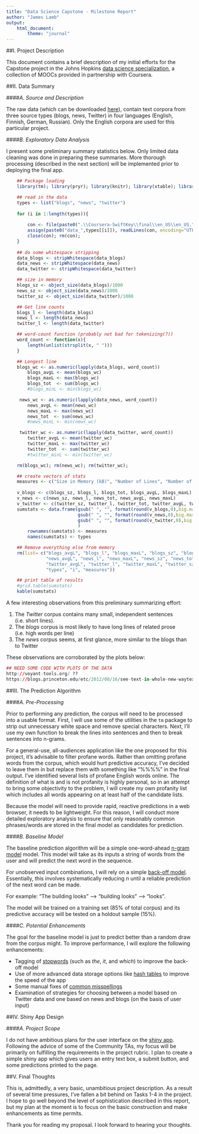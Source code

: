```yaml
---
title: "Data Science Capstone - Milestone Report"
author: "James Lamb"
output: 
    html_document:
        theme: "journal"
---
```


##I. Project Description

This document contains a brief description of my initial efforts for the Capstone project in the Johns Hopkins [data science specialization](https://www.coursera.org/specialization/jhudatascience/1?utm_medium=listingPage), a collection of MOOCs provided in partnership with Coursera.

##II. Data Summary

####*A. Source and Description*

The raw data (which can be downloaded [here]("https://d396qusza40orc.cloudfront.net/dsscapstone/dataset/Coursera-SwiftKey.zip")), contain text corpora from three source types (blogs, news, Twitter) in four languages (English, Finnish, German, Russian). Only the English corpora are used for this particular project.

####*B. Exploratory Data Analysis*

I present some preliminary summary statistics below. Only limited data cleaning was done in preparing these summaries. More thorough processing (described in the next section) will be implemented prior to deploying the final app.

```r

    ## Package loading
    library(tm); library(pryr); library(knitr); library(xtable); library(gridExtra);

    ## read in the data
    types <- list("blogs", "news", "twitter")
    
    for (i in 1:length(types)){
        
        con <- file(paste0(".\\Coursera-SwiftKey\\final\\en_US\\en_US.",types[[i]],".txt"), open="rb")
        assign(paste0("data_",types[[i]]), readLines(con, encoding="UTF-8"))
        close(con); rm(con);
    }
 
    ## do some whitespace stripping
    data_blogs <- stripWhitespace(data_blogs)
    data_news <- stripWhitespace(data_news)
    data_twitter <- stripWhitespace(data_twitter)

    ## size in memory
    blogs_sz <- object_size(data_blogs)/1000
    news_sz <- object_size(data_news)/1000
    twitter_sz <- object_size(data_twitter)/1000

    ## Get line counts
    blogs_l <- length(data_blogs)
    news_l <- length(data_news)
    twitter_l <- length(data_twitter)

    ## word-count function (probably not bad for tokenizing(?))
    word_count <- function(x){
        length(unlist(strsplit(x, " ")))
    }

    ## Longest line
    blogs_wc <- as.numeric(lapply(data_blogs, word_count))
        blogs_avgL <- mean(blogs_wc)
        blogs_maxL <- max(blogs_wc)
        blogs_tot  <- sum(blogs_wc)
        #blogs_minL <- min(blogs_wc)

     news_wc <- as.numeric(lapply(data_news, word_count))
        news_avgL <- mean(news_wc)
        news_maxL <- max(news_wc)
        news_tot  <- sum(news_wc)
        #news_minL <- min(news_wc)

     twitter_wc <- as.numeric(lapply(data_twitter, word_count))
        twitter_avgL <- mean(twitter_wc)
        twitter_maxL <- max(twitter_wc)
        twitter_tot  <- sum(twitter_wc)
        #twitter_minL <- min(twitter_wc)

    rm(blogs_wc); rm(news_wc); rm(twitter_wc);

    ## create vectors of stats
    measures <- c("Size in Memory (kB)", "Number of Lines", "Number of Total Words", "Avg. Words Per Line", "Longest Line (# words)")
    
    v_blogs <- c(blogs_sz, blogs_l, blogs_tot, blogs_avgL, blogs_maxL)
    v_news <- c(news_sz, news_l, news_tot, news_avgL, news_maxL)
    v_twitter <- c(twitter_sz, twitter_l, twitter_tot, twitter_avgL, twitter_maxL)
    sumstats <- data.frame(gsub(" ", "", format(round(v_blogs,0),big.mark=",",scientific=F)),
                           gsub(" ", "", format(round(v_news,0),big.mark=",",scientific=F)),
                           gsub(" ", "", format(round(v_twitter,0),big.mark=",",scientific=F))
                           )
        rownames(sumstats) <- measures
        names(sumstats) <- types

    ## Remove everything else from memory
    rm(list= c("blogs_avgL", "blogs_l", "blogs_maxL", "blogs_sz", "blogs_tot", "data_blogs", "v_blogs",
               "news_avgL", "news_l", "news_maxL", "news_sz", "news_tot", "data_news", "v_news",
               "twitter_avgL", "twitter_l", "twitter_maxL", "twitter_sz", "twitter_tot", "data_twitter","v_twitter",
               "types", "i", "measures"))

    ## print table of results
    #grid.table(sumstats)
    kable(sumstats)    
```

A few interesting observations from this preliminary summarizing effort:

1. The *Twitter* corpus contains many small, independent sentences (i.e. short lines).
2. The *blogs* corpus is most likely to have long lines of related prose (i.e. high words per line)
3. The *news* corpus seems, at first glance, more similar to the blogs than to Twitter

These observations are corroborated by the plots below:

```r

## NEED SOME CODE WITH PLOTS OF THE DATA
http://voyant-tools.org/ ??
https://blogs.princeton.edu/etc/2012/08/16/see-text-in-whole-new-waytext-visualization-tools/
```

##III. The Prediction Algorithm

####*A. Pre-Processing*

Prior to performing any prediction, the corpus will need to be processed into a usable format. First, I will use some of the utilities in the ```tm``` package to strip out unnecessary white space and remove special characters. Next, I'll use my own function to break the lines into sentences and then to break sentences into n-grams.

For a general-use, all-audiences application like the one proposed for this project, it's advisable to filter profane words. Rather than omitting profane words from the corpus, which would hurt predictive accuracy, I've decided to leave them in but replace them with something like "%%%%" in the final output. I've identified several lists of profane English words online. The definition of what is and is not profanity is highly personal, so in an attempt to bring some objectivity to the problem, I will create my own profanity list which includes all words appearing on at least half of the candidate lists.

Because the model will need to provide rapid, reactive predictions in a web browser, it needs to be lightweight. For this reason, I will conduct more detailed exploratory analysis to ensure that only reasonably common phrases/words are stored in the final model as candidates for prediction.


####*B. Baseline Model*

The baseline prediction algorithm will be a simple one-word-ahead [n-gram model](http://en.wikipedia.org/wiki/N-gram) model. This model will take as its inputs a string of words from the user and will predict the next word in the sequence.

For unobserved input combinations, I will rely on a simple [back-off model](http://en.wikipedia.org/wiki/Katz%27s_back-off_model). Essentially, this involves systematically reducing *n* until a reliable prediction of the next word can be made.

For example: "The building looks" --> "building looks" --> "looks".

The model will be trained on a training set (85% of total corpus) and its predictive accuracy will be tested on a holdout sample (15%).

####*C. Potential Enhancements*

The goal for the baseline model is just to predict better than a random draw from the corpus might. To improve performance, I will explore the following enhancements:

- Tagging of [stopwords](http://en.wikipedia.org/wiki/Stop_words) (such as *the*, *it*, and *which*) to improve the back-off model
- Use of more advanced data storage options like [hash tables](http://cran.r-project.org/web/packages/hash/hash.pdf) to improve the speed of the app
- Some manual fixes of [common misspellings](http://www.oxforddictionaries.com/words/common-misspellings)
- Examination of strategies for choosing between a model based on Twitter data and one based on news and blogs (on the basis of user input)

##IV. Shiny App Design

####*A. Project Scope*

I do not have ambitious plans for the user interface on the [shiny app](http://shiny.rstudio.com/). Following the advice of some of the Community TAs, my focus will be primarily on fulfilling the requirements in the project rubric.  I plan to create a simple shiny app which gives users an entry text box, a submit button, and some predictions printed to the page.

##V. Final Thoughts

This is, admittedly, a very basic, unambitious project description. As a result of several time pressures, I've fallen a bit behind on Tasks 1-4 in the project. I hope to go well beyond the level of sophistication described in this report, but my plan at the moment is to focus on the basic construction and make enhancements as time permits.

Thank you for reading my proposal. I look forward to hearing your thoughts.